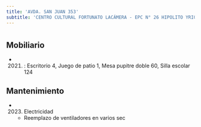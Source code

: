 ```yaml
---
title: 'AVDA. SAN JUAN 353'
subtitle: 'CENTRO CULTURAL FORTUNATO LACÁMERA - EPC N° 26 HIPOLITO YRIGOYEN - JII N° 09/04°'
---
```


#


## Mobiliario

*  (2021) : Escritorio 4, Juego de patio 1, Mesa pupitre doble 60, Silla escolar 124 





## Mantenimiento

*  (2023) Electricidad 
    + Reemplazo de ventiladores en varios sec



